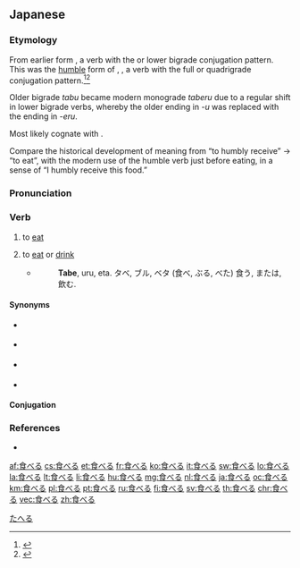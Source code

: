 ==Japanese==
{{ja-kanjitab|た|yomi=kun}}

===Etymology===
From earlier {{etyl|ojp|ja|sort=たべる}} form {{m|ja|食ぶ|tr=tabu||to (humbly) receive or get|pos=from a superior}}, a verb with the {{m|ja|下二段|tr=shimo nidan}} or lower bigrade conjugation pattern. This was the [[humble]] form of {{m|ja|賜ぶ}}, {{m|ja|給ぶ|tr=tabu||to ([[deign]] to) give|pos=to an inferior}}, a verb with the full {{m|ja|四段|tr=yodan}} or quadrigrade conjugation pattern.<ref name="KDJ">{{R:Kokugo Dai Jiten}}</ref><ref name="DJR">{{R:Daijirin}}</ref>

Older bigrade ''tabu'' became modern monograde ''taberu'' due to a regular shift in lower bigrade verbs, whereby the older {{m|ja|終止形|tr=shūshikei||terminal form}} ending in ''-u'' was replaced with the {{m|ja|連体形|tr=rentaikei||attributive form}} ending in ''-eru''.

Most likely cognate with {{m|ja|給う|tr=tamau||to give|pos=as a superior gives a thing to, or does something for, an inferior}}.

Compare the historical development of meaning from “to humbly receive” → “to eat”, with the modern use of the humble verb {{m|ja|頂く|tr=itadaku||to receive}} just before eating, in a sense of “I humbly receive this food.”

===Pronunciation===
{{ja-pron|yomi=k|たべる|acc=2|acc_ref=DJR}}

===Verb===
{{ja-verb|たべる|type=2|tr=transitive}}

# to [[eat]]
#: {{ja-usex|今日は、寿司を食べに銀座に行きます。|^きょう は、 すし を たべ に ^ぎんざ に いきます。|I'll go to Ginza today to eat sushi.}}
#: {{ja-usex|箸で食べます。|^はし で たべます。|I eat with chopsticks.}}
# {{label|ja|sort=たべる|archaic|humble}} to [[eat]] or [[drink]]
#* {{RQ:Nippo Jisho|594}}
#*: '''Tabe''', uru, eta. タベ, ブル, ベタ (食べ, ぶる, べた) 食う, または, 飲む.

====Synonyms====
{{der-top|Synonyms}}
* {{ja-r|召し上がる|めしあがる}} {{qualifier|honorific}}
* {{ja-r|食う|く.う|}} {{qualifier|male, vulgar}}
* {{ja-r|食む|はむ}} {{qualifier|of animals}}
* {{ja-r|まぼる}} {{qualifier|obsolete}}
{{der-bottom}}

====Conjugation====
{{ja-ichi|たべ}}

===References===
<references/>
* {{R:Nippo Jisho}}

[[Category:1000 Japanese basic words|たへる]]

[[af:食べる]]
[[cs:食べる]]
[[et:食べる]]
[[fr:食べる]]
[[ko:食べる]]
[[it:食べる]]
[[sw:食べる]]
[[lo:食べる]]
[[la:食べる]]
[[lt:食べる]]
[[li:食べる]]
[[hu:食べる]]
[[mg:食べる]]
[[nl:食べる]]
[[ja:食べる]]
[[oc:食べる]]
[[km:食べる]]
[[pl:食べる]]
[[pt:食べる]]
[[ru:食べる]]
[[fi:食べる]]
[[sv:食べる]]
[[th:食べる]]
[[chr:食べる]]
[[vec:食べる]]
[[zh:食べる]]